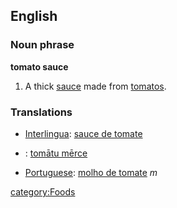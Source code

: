 ==English==
===Noun phrase===
'''tomato sauce'''
#A thick [[sauce]] made from [[tomato]]s.
===Translations===
*[[Interlingua]]: [[sauce de tomate]]
*{{lv}}: [[tomātu mērce]] {{f}}
*[[Portuguese]]: [[molho de tomate]] ''m''

[[category:Foods]]